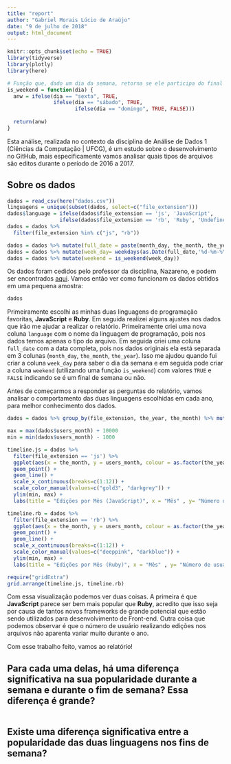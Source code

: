 ```yaml
---
title: "report"
author: "Gabriel Morais Lúcio de Araújo"
date: "9 de julho de 2018"
output: html_document
---
```


```r
knitr::opts_chunk$set(echo = TRUE)
library(tidyverse)
library(plotly)
library(here)
```

```r
# Função que, dado um dia da semana, retorna se ele participa do final de semana ou não.
is_weekend = function(dia) {
  anw = ifelse(dia == "sexta", TRUE,
               ifelse(dia == "sábado", TRUE,
                      ifelse(dia == "domingo", TRUE, FALSE)))
  
  return(anw)
}
```


Esta análise, realizada no contexto da disciplina de Análise de Dados 1 (Ciências da Computação | UFCG), é um estudo sobre o desenvolvimento no GitHub, mais especificamente vamos analisar quais tipos de arquivos são editos durante o período de 2016 a 2017.

## Sobre os dados

```r
dados = read_csv(here("dados.csv"))
linguagens = unique(subset(dados, select=c("file_extension")))
dados$language = ifelse(dados$file_extension == 'js', 'JavaScript',
                 ifelse(dados$file_extension == 'rb', 'Ruby', 'Undefined'))
dados = dados %>%
  filter(file_extension %in% c("js", "rb"))

dados = dados %>% mutate(full_date = paste(month_day, the_month, the_year, sep = '-'))
dados = dados %>% mutate(week_day= weekdays(as.Date(full_date,'%d-%m-%Y')))
dados = dados %>% mutate(weekend = is_weekend(week_day))
```


Os dados foram cedidos pelo professor da disciplina, Nazareno, e podem ser encontrados [aqui]("https://raw.githubusercontent.com/nazareno/fpcc2/master/datasets/github-users-committing-filetypes.csv"). Vamos então ver como funcionam os dados obtidos em uma pequena amostra:

```r
dados
```

Primeiramente escolhi as minhas duas linguagens de programação favoritas, **JavaScript** e **Ruby**. Em seguida realizei alguns ajustes nos dados que irão me ajudar a realizar o relatório. Primeiramente criei uma nova coluna `language` com o nome da linguagem de programação, pois nos dados temos apenas o tipo do arquivo. Em seguida criei uma coluna `full_date` com a data completa, pois nos dados originais ela está separada em 3 colunas (`month_day`, `the_month`, `the_year`). Isso me ajudou quando fui criar a coluna `week_day` para saber o dia da semana e em seguida pode criar a coluna `weekend` (utilizando uma função `is_weekend`) com valores `TRUE` e `FALSE` indicando se é um final de semana ou não.

Antes de começarmos a responder as perguntas do relatório, vamos analisar o comportamento das duas linguagens escolhidas em cada ano, para melhor conhecimento dos dados.

```r
dados = dados %>% group_by(file_extension, the_year, the_month) %>% mutate(users_month = sum(users))

max = max(dados$users_month) + 10000
min = min(dados$users_month) - 1000

timeline.js = dados %>% 
  filter(file_extension == 'js') %>%
  ggplot(aes(x = the_month, y = users_month, colour = as.factor(the_year))) + 
  geom_point() +
  geom_line() +  
  scale_x_continuous(breaks=c(1:12)) + 
  scale_color_manual(values=c("gold3", "darkgrey")) +
  ylim(min, max) +
  labs(title = "Edições por Mês (JavaScript)", x = "Mês" , y= "Número de usuários", colour="Ano")

timeline.rb = dados %>% 
  filter(file_extension == 'rb') %>%
  ggplot(aes(x = the_month, y = users_month, colour = as.factor(the_year))) + 
  geom_point() +
  geom_line() +  
  scale_x_continuous(breaks=c(1:12)) + 
  scale_color_manual(values=c("deeppink", "darkblue")) +
  ylim(min, max) +
  labs(title = "Edições por Mês (Ruby)", x = "Mês" , y= "Número de usuários", colour="Ano")

require("gridExtra")
grid.arrange(timeline.js, timeline.rb)
```

Com essa visualização podemos ver duas coisas. A primeira é que **JavaScript** parece ser bem mais popular que **Ruby**, acredito que isso seja por causa de tantos novos frameworks de grande potencial que estão sendo utilizados para desenvolvimento de Front-end. Outra coisa que podemos observar é que o número de usuário realizando edições nos arquivos não aparenta variar muito durante o ano.

Com esse trabalho feito, vamos ao relatório!

## Para cada uma delas, há uma diferença significativa na sua popularidade durante a semana e durante o fim de semana? Essa diferença é grande?

```r

```


## Existe uma diferença significativa entre a popularidade das duas linguagens nos fins de semana?